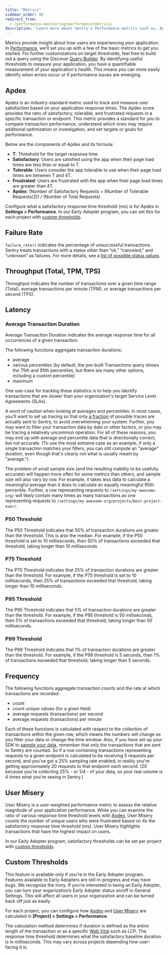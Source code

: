 ```yaml
---
title: "Metrics"
sidebar_order: 90
redirect_from:
  - /performance-monitoring/performance/metrics/
description: "Learn more about Sentry's Performance metrics such as, Apdex, failure rate, throughput, and latency, and the user experience insights about your application that they provide."
---
```


Metrics provide insight about how users are experiencing your application. In [Performance](/product/performance/), we'll set you up with a few of the basic metrics to get you started. For further customizations on target thresholds, feel free to build out a query using the Discover [Query Builder](/product/discover-queries/query-builder/). By identifying useful thresholds to measure your application, you have a quantifiable measurement of your application's health. This means you can more easily identify when errors occur or if performance issues are emerging.

## Apdex

Apdex is an industry-standard metric used to track and measure user satisfaction based on your application response times. The Apdex score provides the ratio of satisfactory, tolerable, and frustrated requests in a specific transaction or endpoint. This metric provides a standard for you to compare transaction performance, understand which ones may require additional optimization or investigation, and set targets or goals for performance.

Below are the components of Apdex and its formula:

* **T**: Threshold for the target response time.
* **Satisfactory**: Users are satisfied using the app when their page load times are less than or equal to T.
* **Tolerable**: Users consider the app tolerable to use when their page load times are between T and 4T.
* **Frustrated**: Users are frustrated with the app when their page load times are greater than 4T.
* **Apdex**: (Number of Satisfactory Requests + (Number of Tolerable Requests/2)) / (Number of Total Requests)

Configure what a satisfactory response time threshold (ms) is for Apdex in **Settings > Performance**. In our Early Adopter program, you can set this for each project with [custom thresholds](#custom-thresholds).

## Failure Rate

`failure_rate()` indicates the percentage of unsuccessful transactions. Sentry treats transactions with a status other than “ok,” “canceled,” and “unknown” as failures. For more details, see a [list of possible status values](https://develop.sentry.dev/sdk/event-payloads/span/).

## Throughput (Total, TPM, TPS)

Throughput indicates the number of transactions over a given time range (Total), average transactions per minute (TPM), or average transactions per second (TPS).

## Latency

### Average Transaction Duration

Average Transaction Duration indicates the average response time for all occurrences of a given transaction.

The following functions aggregate transaction durations:

- average
- various percentiles (by default, the pre-built Transactions query shows the 75th and 95th percentiles, but there are many other options, including a custom percentile)
- maximum

One use-case for tracking these statistics is to help you identify transactions that are slower than your organization's target Service Level Agreements (SLAs).

A word of caution when looking at averages and percentiles: In most cases, you'll want to set up tracing so that only [a fraction](/product/sentry-basics/tracing/distributed-tracing/#data-sampling) of possible traces are actually sent to Sentry, to avoid overwhelming your system. Further, you may want to filter your transaction data by date or other factors, or you may be tracing a relatively uncommon operation. For all of these reasons, you may end up with average and percentile data that is directionally correct, but not accurate. (To use the most extreme case as an example, if only a single transaction matches your filters, you can still compute an "average" duration, even though that's clearly not what is usually meant by "average.")

The problem of small sample size (and the resulting inability to be usefully accurate) will happen more often for some metrics than others, and sample size will also vary by row. For example, it takes less data to calculate a meaningful average than it does to calculate an equally meaningful 95th percentile. Further, a row representing requests to `/settings/my-awesome-org/` will likely contain many times as many transactions as one representing requests to `/settings/my-awesome-org/projects/best-project-ever/`.

### P50 Threshold

The P50 Threshold indicates that 50% of transaction durations are greater than the threshold. This is also the median. For example, if the P50 threshold is set to 10 milliseconds, then 50% of transactions exceeded that threshold, taking longer than 10 milliseconds.

### P75 Threshold

The P75 Threshold indicates that 25% of transaction durations are greater than the threshold. For example, if the P75 threshold is set to 10 milliseconds, then 25% of transactions exceeded that threshold, taking longer than 10 milliseconds.

### P95 Threshold

The P95 Threshold indicates that 5% of transaction durations are greater than the threshold. For example, if the P95 threshold is 50 milliseconds, then 5% of transactions exceeded that threshold, taking longer than 50 milliseconds.

### P99 Threshold

The P99 Threshold indicates that 1% of transaction durations are greater than the threshold. For example, if the P99 threshold is 5 seconds, then 1% of transactions exceeded that threshold, taking longer than 5 seconds.

## Frequency

The following functions aggregate transaction counts and the rate at which transactions are recorded:

- count
- count unique values (for a given field)
- average requests (transactions) per second
- average requests (transactions) per minute

Each of these functions is calculated with respect to the collection of transactions within the given row, which means the numbers will change as you filter your data or change the time window. Also, if you have set up your SDK to [sample your data](/product/sentry-basics/tracing/distributed-tracing/#data-sampling), remember that only the transactions that are sent to Sentry are counted. So if a row containing transactions representing requests to a given endpoint is calculated to be receiving 5 requests per second, and you've got a 25% sampling rate enabled, in reality you're getting approximately 20 requests to that endpoint each second. (20 because you're collecting 25% - or 1/4 - of your data, so your real volume is 4 times what you're seeing in Sentry.)

## User Misery

User Misery is a user-weighted performance metric to assess the relative magnitude of your application performance. While you can examine the ratio of various response time threshold levels with [Apdex](#apdex), User Misery counts the number of unique users who were frustrated based on 4x the satisfactory response time threshold (ms). User Misery highlights transactions that have the highest impact on users.

In our Early Adopter program, satisfactory thresholds can be set per project with [custom thresholds](#custom-thresholds).

## Custom Thresholds
<Note>

This feature is available only if you're in the Early Adopter program. Features available to Early Adopters are still in-progress and may have bugs. We recognize the irony. If you’re interested in being an Early Adopter, you can turn your organization’s Early Adopter status on/off in General Settings. This will affect all users in your organization and can be turned back off just as easily.

</Note>

For each project, you can configure how [Apdex](#apdex) and [User Misery](#user-misery) are calculated in **[Project] > Settings > Performance**.

The calculation method determines if duration is defined as the entire length of the transaction or as a specific [Web Vital](/product/performance/web-vitals/) such as LCP. The response time threshold determines what the satisfactory baseline duration is in milliseconds. This may vary across projects depending how user-facing it is.
